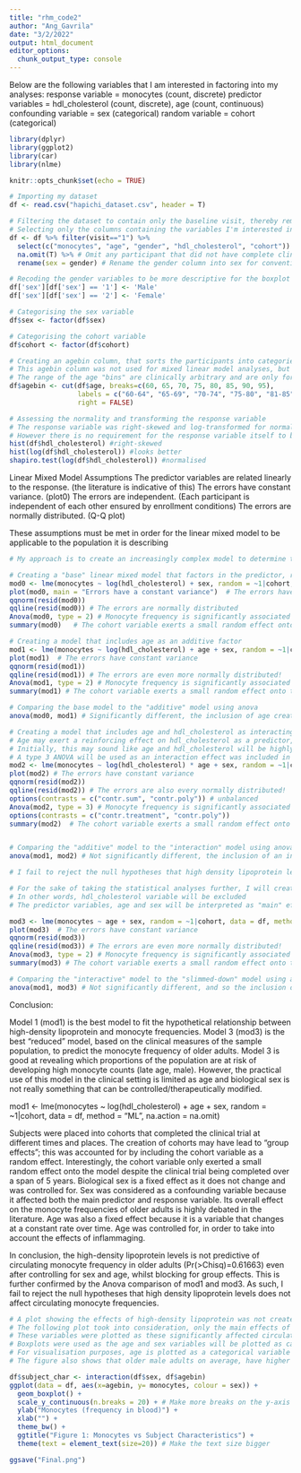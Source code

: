 ```yaml
---
title: "rhm_code2"
author: "Ang_Gavrila"
date: "3/2/2022"
output: html_document
editor_options: 
  chunk_output_type: console
---
```

Below are the following variables that I am interested in factoring into my analyses:
response variable = monocytes (count, discrete)
predictor variables = hdl_cholesterol (count, discrete), age (count, continuous)
confounding variable = sex (categorical)
random variable = cohort (categorical)

```r
library(dplyr)
library(ggplot2)
library(car)
library(nlme)

knitr::opts_chunk$set(echo = TRUE)

# Importing my dataset
df <- read.csv("hapichi_dataset.csv", header = T) 

# Filtering the dataset to contain only the baseline visit, thereby removing interventional effects
# Selecting only the columns containing the variables I'm interested in
df <- df %>% filter(visit=="1") %>% 
  select(c("monocytes", "age", "gender", "hdl_cholesterol", "cohort")) %>%
  na.omit(T) %>% # Omit any participant that did not have complete clinical records
  rename(sex = gender) # Rename the gender column into sex for conventions

# Recoding the gender variables to be more descriptive for the boxplot figure legend
df['sex'][df['sex'] == '1'] <- 'Male'
df['sex'][df['sex'] == '2'] <- 'Female'

# Categorising the sex variable
df$sex <- factor(df$sex) 

# Categorising the cohort variable
df$cohort <- factor(df$cohort) 

# Creating an agebin column, that sorts the participants into categories according to their age
# This agebin column was not used for mixed linear model analyses, but for creating a boxplot figure
# The range of the age "bins" are clinically arbitrary and are only for visualisation purposes
df$agebin <- cut(df$age, breaks=c(60, 65, 70, 75, 80, 85, 90, 95), 
                 labels = c("60-64", "65-69", "70-74", "75-80", "81-85", "86-90", "90-95"),
                 right = FALSE)
```

```r

# Assessing the normality and transforming the response variable
# The response variable was right-skewed and log-transformed for normality
# However there is no requirement for the response variable itself to be normally distributed in a linear mixed model (LMM).
hist(df$hdl_cholesterol) #right-skewed
hist(log(df$hdl_cholesterol)) #looks better
shapiro.test(log(df$hdl_cholesterol)) #normalised
```

Linear Mixed Model Assumptions
The predictor variables are related linearly to the response. (the literature is indicative of this)
The errors have constant variance. (plot0) 
The errors are independent. (Each participant is independent of each other ensured by enrollment conditions)
The errors are normally distributed. (Q-Q plot)

These assumptions must be met in order for the linear mixed model to be applicable to the population it is describing

```r

# My approach is to create an increasingly complex model to determine the level at which the model best fits the data. Afterwards, I will remove the predictor variables that does not contribute to the model to prevent the model from over fitting the data (in other words, the clinical population) and so that it may be more applied to the general population. 

# Creating a "base" linear mixed model that factors in the predictor, response and confounding variable
mod0 <- lme(monocytes ~ log(hdl_cholesterol) + sex, random = ~1|cohort, data = df, method = "ML", na.action = na.omit) 
plot(mod0, main = "Errors have a constant variance")  # The errors have constant variance
qqnorm(resid(mod0)) 
qqline(resid(mod0)) # The errors are normally distributed
Anova(mod0, type = 2) # Monocyte frequency is significantly associated with sex
summary(mod0)   # The cohort variable exerts a small random effect onto the model; sex does have a significant contribution to the model

# Creating a model that includes age as an additive factor
mod1 <- lme(monocytes ~ log(hdl_cholesterol) + age + sex, random = ~1|cohort, data = df, method = "ML", na.action = na.omit)
plot(mod1)  # The errors have constant variance
qqnorm(resid(mod1)) 
qqline(resid(mod1)) # The errors are even more normally distributed!
Anova(mod1, type = 2) # Monocyte frequency is significantly associated with sex and age
summary(mod1) # The cohort variable exerts a small random effect onto the model; sex and age do have significant contributions to the model. None of the predictor variables are highly correlated to each other. 

# Comparing the base model to the "additive" model using anova
anova(mod0, mod1) # Significantly different, the inclusion of age creates a better model to fit the data. 

# Creating a model that includes age and hdl_cholesterol as interacting predictors
# Age may exert a reinforcing effect on hdl_cholesterol as a predictor, as the body of older adults have more difficulty breaking down cholesterol
# Initially, this may sound like age and hdl_cholesterol will be highly collinear, but a cor.test reveals a lower Pearson correlation value (0.179) between these two predictors. Therefore, using these two variables as predictors is okay. 
# A type 3 ANOVA will be used as an interaction effect was included in the model
mod2 <- lme(monocytes ~ log(hdl_cholesterol) * age + sex, random = ~1|cohort, data = df, method = "ML", na.action = na.omit)
plot(mod2) # The errors have constant variance
qqnorm(resid(mod2)) 
qqline(resid(mod2)) # The errors are also every normally distributed!
options(contrasts = c("contr.sum", "contr.poly")) # unbalanced
Anova(mod2, type = 3) # Monocyte frequency is significantly associated with sex, but hdl_cholesterol and age now do not exert an interaction effect. Therefore, only their main effects will be considered. 
options(contrasts = c("contr.treatment", "contr.poly"))
summary(mod2)  # The cohort variable exerts a small random effect onto the model; sex continues to have a significant contribution to the model. 


# Comparing the "additive" model to the "interaction" model using anova
anova(mod1, mod2) # Not significantly different, the inclusion of an interaction term does not result in a better model fit.

# I fail to reject the null hypotheses that high density lipoprotein levels does not affect circulating monocyte frequencies

# For the sake of taking the statistical analyses further, I will create a model that only includes predictor variables that contribute to the model's fit to the data 
# In other words, hdl_cholesterol variable will be excluded
# The predictor variables, age and sex will be interpreted as "main" effects

mod3 <- lme(monocytes ~ age + sex, random = ~1|cohort, data = df, method = "ML", na.action = na.omit)
plot(mod3)  # The errors have constant variance
qqnorm(resid(mod3)) 
qqline(resid(mod3)) # The errors are even more normally distributed!
Anova(mod3, type = 2) # Monocyte frequency is significantly associated with sex and age
summary(mod3) # The cohort variable exerts a small random effect onto the model; sex and age do have significant contributions to the model. None of the predictor variables are highly correlated to each other, as expected since age does not determine sex

# Comparing the "interactive" model to the "slimmed-down" model using anova
anova(mod1, mod3) # Not significantly different, and so the inclusion of hdl_cholesterol isn't contributing to the model fit and therefore can be removed.

```

Conclusion:

Model 1 (mod1) is the best model to fit the hypothetical relationship between high-density lipoprotein and monocyte frequencies. Model 3 (mod3) is the best "reduced" model, based on the clinical measures of the sample population, to predict the monocyte frequency of older adults. Model 3 is good at revealing which proportions of the population are at risk of developing high monocyte counts (late age, male). However, the practical use of this model in the clinical setting is limited as age and biological sex is not really something that can be controlled/therapeutically modified.


mod1 <- lme(monocytes ~ log(hdl_cholesterol) + age + sex, random = ~1|cohort, data = df, method = "ML", na.action = na.omit)

Subjects were placed into cohorts that completed the clinical trial at different times and places. The creation of cohorts may have lead to "group effects"; this was accounted for by including the cohort variable as a random effect. Interestingly, the cohort variable only exerted a small random effect onto the model despite the clinical trial being completed over a span of 5 years. Biological sex is a fixed effect as it does not change and was controlled for. Sex was considered as a confounding variable because it affected both the main predictor and response variable. Its overall effect on the monocyte frequencies of older adults  is highly debated in the literature. Age was also a fixed effect because it is a variable that changes at a constant rate over time. Age was controlled for, in order to take into account the effects of inflammaging.

In conclusion, the high-density lipoprotein levels is not predictive of circulating monocyte frequency in older adults (Pr(>Chisq)=0.61663) even after controlling for sex and age, whilst blocking for group effects. This is further confirmed by the Anova comparison of mod1 and mod3. As such, I fail to reject the null hypotheses that high density lipoprotein levels does not affect circulating monocyte frequencies.

```r
# A plot showing the effects of high-density lipoprotein was not created as these predictor variables did not significantly affect monocyte frequency.
# The following plot took into consideration, only the main effects of the age and sex variables.
# These variables were plotted as these significantly affected circulating monocyte frequencies
# Boxplots were used as the age and sex variables will be plotted as categorical factors
# For visualisation purposes, age is plotted as a categorical variable to clearly show the positive trend age and monocytes
# The figure also shows that older male adults on average, have higher frequencies of circulating monocytes in their blood compared to females of the same age. 

df$subject_char <- interaction(df$sex, df$agebin)
ggplot(data = df, aes(x=agebin, y= monocytes, colour = sex)) + 
  geom_boxplot() +
  scale_y_continuous(n.breaks = 20) + # Make more breaks on the y-axis 
  ylab("Monocytes (frequency in blood)") +
  xlab("") +
  theme_bw() +
  ggtitle("Figure 1: Monocytes vs Subject Characteristics") +
  theme(text = element_text(size=20)) # Make the text size bigger

ggsave("Final.png")
```




